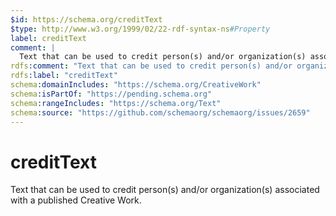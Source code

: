 ```yaml
---
$id: https://schema.org/creditText
$type: http://www.w3.org/1999/02/22-rdf-syntax-ns#Property
label: creditText
comment: |
  Text that can be used to credit person(s) and/or organization(s) associated with a published Creative Work.
rdfs:comment: "Text that can be used to credit person(s) and/or organization(s) associated with a published Creative Work."
rdfs:label: "creditText"
schema:domainIncludes: "https://schema.org/CreativeWork"
schema:isPartOf: "https://pending.schema.org"
schema:rangeIncludes: "https://schema.org/Text"
schema:source: "https://github.com/schemaorg/schemaorg/issues/2659"
---
```


# creditText

Text that can be used to credit person(s) and/or organization(s) associated with a published Creative Work.

